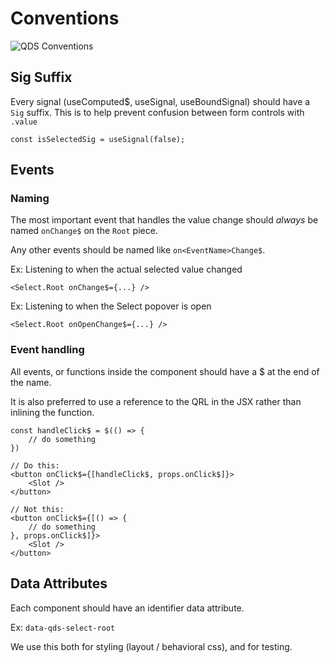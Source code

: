 
# Conventions

<Image loading="eager" src={convention} alt="QDS Conventions" />

## Sig Suffix

Every signal (useComputed$, useSignal, useBoundSignal) should have a `Sig` suffix. This is to help prevent confusion between form controls with `.value`

```tsx
const isSelectedSig = useSignal(false);
```

## Events

### Naming

The most important event that handles the  value change should *always* be named `onChange$` on the `Root` piece.

Any other events should be named like `on<EventName>Change$`.

Ex: Listening to when the actual selected value changed

```tsx
<Select.Root onChange$={...} />
```

Ex: Listening to when the Select popover is open

```tsx
<Select.Root onOpenChange$={...} />
```

### Event handling

All events, or functions inside the component should have a $ at the end of the name.

It is also preferred to use a reference to the QRL in the JSX rather than inlining the function.

```tsx
const handleClick$ = $(() => {
    // do something
})

// Do this:
<button onClick$={[handleClick$, props.onClick$]}>
    <Slot />
</button>
```

```tsx
// Not this:
<button onClick$={[() => {
    // do something
}, props.onClick$]}>
    <Slot />
</button>
```

## Data Attributes

Each component should have an identifier data attribute.

Ex: `data-qds-select-root`

We use this both for styling (layout / behavioral css), and for testing.


